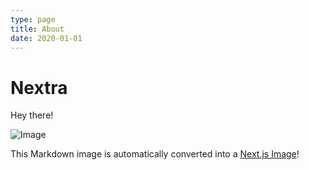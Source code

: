 ```yaml
---
type: page
title: About
date: 2020-01-01
---
```


# Nextra

Hey there!

![Image](../public/img.jpeg)

This Markdown image is automatically converted into a
[Next.js Image](https://nextjs.org/docs/api-reference/next/image)!
